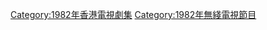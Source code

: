 {{cat year nav
| year = 1982
| cat = 無綫電視劇集
| sortkey = 無綫電視劇集
| article = 無綫電視劇
| in = 
}}
[[Category:1982年香港電視劇集|Category:1982年香港電視劇集]]
[[Category:1982年無綫電視節目‎|Category:1982年無綫電視節目‎]]